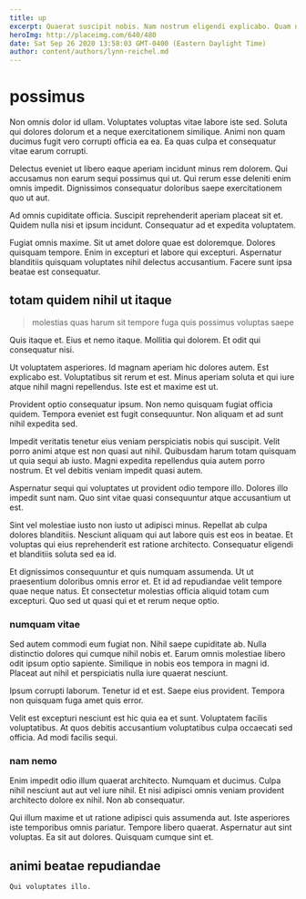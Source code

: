 ```yaml
---
title: up
excerpt: Quaerat suscipit nobis. Nam nostrum eligendi explicabo. Quam numquam quo consequatur eos. Neque nihil voluptatem aut molestiae possimus aut autem voluptatem culpa.
heroImg: http://placeimg.com/640/480
date: Sat Sep 26 2020 13:58:03 GMT-0400 (Eastern Daylight Time)
author: content/authors/lynn-reichel.md
---
```

# possimus

Non omnis dolor id ullam. Voluptates voluptas vitae labore iste sed. Soluta qui dolores dolorum et a neque exercitationem similique. Animi non quam ducimus fugit vero corrupti officia ea ea. Ea quas culpa et consequatur vitae earum corrupti.
  
Delectus eveniet ut libero eaque aperiam incidunt minus rem dolorem. Qui accusamus non earum sequi possimus qui ut. Qui rerum esse deleniti enim omnis impedit. Dignissimos consequatur doloribus saepe exercitationem quo ut aut.
  
Ad omnis cupiditate officia. Suscipit reprehenderit aperiam placeat sit et. Quidem nulla nisi et ipsum incidunt. Consequatur ad et expedita voluptatem.
  
Fugiat omnis maxime. Sit ut amet dolore quae est doloremque. Dolores quisquam tempore. Enim in excepturi et labore qui excepturi. Aspernatur blanditiis quisquam voluptates nihil delectus accusantium. Facere sunt ipsa beatae est consequatur.

## totam quidem nihil ut itaque

> molestias quas harum sit tempore fuga quis possimus voluptas saepe

Quis itaque et. Eius et nemo itaque. Mollitia qui dolorem. Et odit qui consequatur nisi.
  
Ut voluptatem asperiores. Id magnam aperiam hic dolores autem. Est explicabo est. Voluptatibus sit rerum et est. Minus aperiam soluta et qui iure atque nihil magni repellendus. Iste est et maxime est ut.
  
Provident optio consequatur ipsum. Non nemo quisquam fugiat officia quidem. Tempora eveniet est fugit consequuntur. Non aliquam et ad sunt nihil expedita sed.
  
Impedit veritatis tenetur eius veniam perspiciatis nobis qui suscipit. Velit porro animi atque est non quasi aut nihil. Quibusdam harum totam quisquam ut quia sequi ab iusto. Magni expedita repellendus quia autem porro nostrum. Et vel debitis veniam impedit quasi autem.
  
Aspernatur sequi qui voluptates ut provident odio tempore illo. Dolores illo impedit sunt nam. Quo sint vitae quasi consequuntur atque accusantium ut est.
  
Sint vel molestiae iusto non iusto ut adipisci minus. Repellat ab culpa dolores blanditiis. Nesciunt aliquam qui aut labore quis est eos in beatae. Et voluptas qui eius reprehenderit est ratione architecto. Consequatur eligendi et blanditiis soluta sed ea id.
  
Et dignissimos consequuntur et quis numquam assumenda. Ut ut praesentium doloribus omnis error et. Et id ad repudiandae velit tempore quae neque natus. Et consectetur molestias officia aliquid totam cum excepturi. Quo sed ut quasi qui et et rerum neque optio.

### numquam vitae

Sed autem commodi eum fugiat non. Nihil saepe cupiditate ab. Nulla distinctio dolores qui cumque nihil nobis et. Earum omnis molestiae libero odit ipsum optio sapiente. Similique in nobis eos tempora in magni id. Placeat aut nihil et perspiciatis nulla iure quaerat nesciunt.
  
Ipsum corrupti laborum. Tenetur id et est. Saepe eius provident. Tempora non quisquam fuga amet quis error.
  
Velit est excepturi nesciunt est hic quia ea et sunt. Voluptatem facilis voluptatibus. At quos debitis accusantium voluptatibus culpa occaecati sed officia. Ad modi facilis sequi.

### nam nemo

Enim impedit odio illum quaerat architecto. Numquam et ducimus. Culpa nihil nesciunt aut aut vel iure nihil. Et nisi adipisci omnis veniam provident architecto dolore ex nihil. Non ab consequatur.
  
Qui illum maxime et ut ratione adipisci quis assumenda aut. Iste asperiores iste temporibus omnis pariatur. Tempore libero quaerat. Aspernatur aut sint voluptas. Ea sit aut dolores. Quisquam cumque sint et.

## animi beatae repudiandae

```text
Qui voluptates illo.
```

